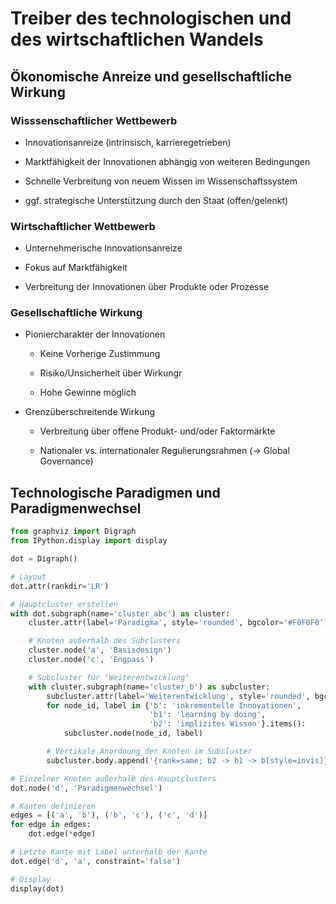 # Treiber des technologischen und des wirtschaftlichen Wandels

## Ökonomische Anreize und gesellschaftliche Wirkung

### Wisssenschaftlicher Wettbewerb

- Innovationsanreize (intrinsisch, karrieregetrieben)

- Marktfähigkeit der Innovationen abhängig von weiteren Bedingungen

- Schnelle Verbreitung von neuem Wissen im Wissenschaftssystem

- ggf. strategische Unterstützung durch den Staat (offen/gelenkt)

### Wirtschaftlicher Wettbewerb

- Unternehmerische Innovationsanreize

- Fokus auf Marktfähigkeit

- Verbreitung der Innovationen über Produkte oder Prozesse


### Gesellschaftliche Wirkung

- Pioniercharakter der Innovationen

  - Keine Vorherige Zustimmung
  
  - Risiko/Unsicherheit über Wirkungr
  
  - Hohe Gewinne möglich
  
- Grenzüberschreitende Wirkung

  - Verbreitung über offene Produkt- und/oder Faktormärkte
  
  - Nationaler vs. internationaler Regulierungsrahmen ($\rightarrow$ Global Governance)

## Technologische Paradigmen und Paradigmenwechsel

```python

from graphviz import Digraph
from IPython.display import display

dot = Digraph()

# Layout
dot.attr(rankdir='LR')

# Hauptcluster erstellen
with dot.subgraph(name='cluster_abc') as cluster:
    cluster.attr(label='Paradigma', style='rounded', bgcolor='#F0F0F0')

    # Knoten außerhalb des Subclusters
    cluster.node('a', 'Basisdesign')
    cluster.node('c', 'Engpass')

    # Subcluster für "Weiterentwicklung"
    with cluster.subgraph(name='cluster_b') as subcluster:
        subcluster.attr(label='Weiterentwicklung', style='rounded', bgcolor='#E8E8E8')
        for node_id, label in {'b': 'inkrementelle Innovationen',
                               'b1': 'learning by doing',
                               'b2': 'implizites Wissen'}.items():
            subcluster.node(node_id, label)

        # Vertikale Anordnung der Knoten im Subcluster
        subcluster.body.append('{rank=same; b2 -> b1 -> b[style=invis]}')

# Einzelner Knoten außerhalb des Hauptclusters
dot.node('d', 'Paradigmenwechsel')

# Kanten definieren
edges = [('a', 'b'), ('b', 'c'), ('c', 'd')]
for edge in edges:
    dot.edge(*edge)

# Letzte Kante mit Label unterhalb der Kante
dot.edge('d', 'a', constraint='false')

# Display
display(dot)


```
